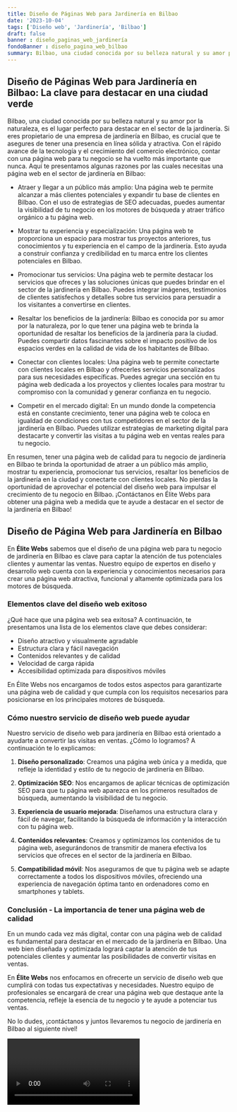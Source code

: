 ```yaml
---
title: Diseño de Páginas Web para Jardinería en Bilbao
date: '2023-10-04'
tags: ['Diseño web', 'Jardinería', 'Bilbao']
draft: false
banner : diseño_paginas_web_jardinería
fondoBanner : diseño_pagina_web_bilbao
summary: Bilbao, una ciudad conocida por su belleza natural y su amor por la naturaleza, es el lugar perfecto para destacar en el sector de la jardinería. Si eres propietario de una empresa de jardinería en Bilbao, es crucial que te asegures de tener una presencia en línea sólida y atractiva. Con el rápido avance de la tecnología y el crecimiento del comercio electrónico, contar con una página web para tu negocio se ha vuelto más importante que nunca. Aquí te presentamos algunas razones por las cuales necesitas una página web en el sector de jardinería en Bilbao
---
```


## Diseño de Páginas Web para Jardinería en Bilbao: La clave para destacar en una ciudad verde

Bilbao, una ciudad conocida por su belleza natural y su amor por la naturaleza, es el lugar perfecto para destacar en el sector de la jardinería. Si eres propietario de una empresa de jardinería en Bilbao, es crucial que te asegures de tener una presencia en línea sólida y atractiva. Con el rápido avance de la tecnología y el crecimiento del comercio electrónico, contar con una página web para tu negocio se ha vuelto más importante que nunca. Aquí te presentamos algunas razones por las cuales necesitas una página web en el sector de jardinería en Bilbao:

* Atraer y llegar a un público más amplio: Una página web te permite alcanzar a más clientes potenciales y expandir tu base de clientes en Bilbao. Con el uso de estrategias de SEO adecuadas, puedes aumentar la visibilidad de tu negocio en los motores de búsqueda y atraer tráfico orgánico a tu página web.

* Mostrar tu experiencia y especialización: Una página web te proporciona un espacio para mostrar tus proyectos anteriores, tus conocimientos y tu experiencia en el campo de la jardinería. Esto ayuda a construir confianza y credibilidad en tu marca entre los clientes potenciales en Bilbao.

* Promocionar tus servicios: Una página web te permite destacar los servicios que ofreces y las soluciones únicas que puedes brindar en el sector de la jardinería en Bilbao. Puedes integrar imágenes, testimonios de clientes satisfechos y detalles sobre tus servicios para persuadir a los visitantes a convertirse en clientes.

* Resaltar los beneficios de la jardinería: Bilbao es conocida por su amor por la naturaleza, por lo que tener una página web te brinda la oportunidad de resaltar los beneficios de la jardinería para la ciudad. Puedes compartir datos fascinantes sobre el impacto positivo de los espacios verdes en la calidad de vida de los habitantes de Bilbao.

* Conectar con clientes locales: Una página web te permite conectarte con clientes locales en Bilbao y ofrecerles servicios personalizados para sus necesidades específicas. Puedes agregar una sección en tu página web dedicada a los proyectos y clientes locales para mostrar tu compromiso con la comunidad y generar confianza en tu negocio.

* Competir en el mercado digital: En un mundo donde la competencia está en constante crecimiento, tener una página web te coloca en igualdad de condiciones con tus competidores en el sector de la jardinería en Bilbao. Puedes utilizar estrategias de marketing digital para destacarte y convertir las visitas a tu página web en ventas reales para tu negocio.

En resumen, tener una página web de calidad para tu negocio de jardinería en Bilbao te brinda la oportunidad de atraer a un público más amplio, mostrar tu experiencia, promocionar tus servicios, resaltar los beneficios de la jardinería en la ciudad y conectarte con clientes locales. No pierdas la oportunidad de aprovechar el potencial del diseño web para impulsar el crecimiento de tu negocio en Bilbao. ¡Contáctanos en Élite Webs para obtener una página web a medida que te ayude a destacar en el sector de la jardinería en Bilbao!

<GifSeo />

<Cta />

## Diseño de Página Web para Jardinería en Bilbao

En **Élite Webs** sabemos que el diseño de una página web para tu negocio de jardinería en Bilbao es clave para captar la atención de tus potenciales clientes y aumentar las ventas. Nuestro equipo de expertos en diseño y desarrollo web cuenta con la experiencia y conocimientos necesarios para crear una página web atractiva, funcional y altamente optimizada para los motores de búsqueda. 

### Elementos clave del diseño web exitoso

¿Qué hace que una página web sea exitosa? A continuación, te presentamos una lista de los elementos clave que debes considerar:

- Diseño atractivo y visualmente agradable
- Estructura clara y fácil navegación
- Contenidos relevantes y de calidad
- Velocidad de carga rápida
- Accesibilidad optimizada para dispositivos móviles

En Élite Webs nos encargamos de todos estos aspectos para garantizarte una página web de calidad y que cumpla con los requisitos necesarios para posicionarse en los principales motores de búsqueda.

### Cómo nuestro servicio de diseño web puede ayudar

Nuestro servicio de diseño web para jardinería en Bilbao está orientado a ayudarte a convertir las visitas en ventas. ¿Cómo lo logramos? A continuación te lo explicamos:

1. **Diseño personalizado**: Creamos una página web única y a medida, que refleje la identidad y estilo de tu negocio de jardinería en Bilbao.

2. **Optimización SEO**: Nos encargamos de aplicar técnicas de optimización SEO para que tu página web aparezca en los primeros resultados de búsqueda, aumentando la visibilidad de tu negocio.

3. **Experiencia de usuario mejorada**: Diseñamos una estructura clara y fácil de navegar, facilitando la búsqueda de información y la interacción con tu página web.

4. **Contenidos relevantes**: Creamos y optimizamos los contenidos de tu página web, asegurándonos de transmitir de manera efectiva los servicios que ofreces en el sector de la jardinería en Bilbao.

5. **Compatibilidad móvil**: Nos aseguramos de que tu página web se adapte correctamente a todos los dispositivos móviles, ofreciendo una experiencia de navegación óptima tanto en ordenadores como en smartphones y tablets.

### Conclusión - La importancia de tener una página web de calidad

En un mundo cada vez más digital, contar con una página web de calidad es fundamental para destacar en el mercado de la jardinería en Bilbao. Una web bien diseñada y optimizada logrará captar la atención de tus potenciales clientes y aumentar las posibilidades de convertir visitas en ventas.

En **Élite Webs** nos enfocamos en ofrecerte un servicio de diseño web que cumplirá con todas tus expectativas y necesidades. Nuestro equipo de profesionales se encargará de crear una página web que destaque ante la competencia, refleje la esencia de tu negocio y te ayude a potenciar tus ventas.

No lo dudes, ¡contáctanos y juntos llevaremos tu negocio de jardinería en Bilbao al siguiente nivel!

<Video />

<CtaBot job='Jardinería' city='Bilbao'/>

<Gmaps query='Bilbao+españa+maps' />